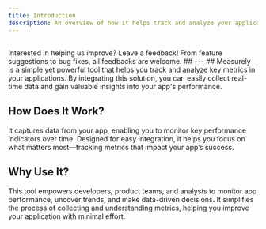 ```yaml
---
title: Introduction
description: An overview of how it helps track and analyze your application's metrics.
---
```


##

<Note title='Your feedbacks counts'>
  Interested in helping us improve? Leave a feedback! From feature suggestions
  to bug fixes, all feedbacks are welcome.
</Note>
## --- ## Measurely is a simple yet powerful tool that helps you track and
analyze key metrics in your applications. By integrating this solution, you can
easily collect real-time data and gain valuable insights into your app's
performance.

## How Does It Work?

It captures data from your app, enabling you to monitor key performance indicators over time. Designed for easy integration, it helps you focus on what matters most—tracking metrics that impact your app’s success.

## Why Use It?

This tool empowers developers, product teams, and analysts to monitor app performance, uncover trends, and make data-driven decisions. It simplifies the process of collecting and understanding metrics, helping you improve your application with minimal effort.

